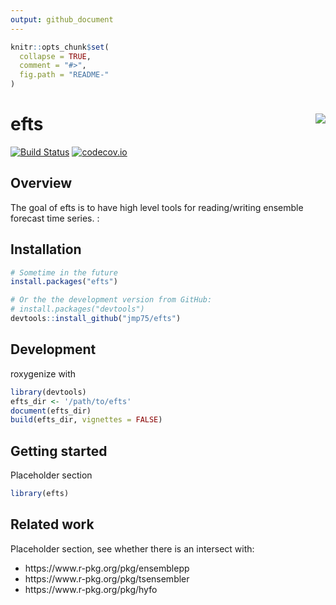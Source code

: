 ```yaml
---
output: github_document
---
```


<!-- README.md is generated from README.Rmd. Please edit that file -->

```r
knitr::opts_chunk$set(
  collapse = TRUE,
  comment = "#>",
  fig.path = "README-"
)
```

# efts <img src="man/figures/logo.png" align="right" />

[![Build Status](https://travis-ci.org/efts/efts.svg?branch=master)](https://travis-ci.org/efts/efts) 
[![codecov.io](http://codecov.io/github/efts/efts/coverage.svg?branch=master)](http://codecov.io/github/efts/efts?branch=master)

## Overview

The goal of efts is to have high level tools for reading/writing ensemble forecast time series. :

## Installation

```r
# Sometime in the future
install.packages("efts")

# Or the the development version from GitHub:
# install.packages("devtools")
devtools::install_github("jmp75/efts")
```

## Development

roxygenize with

```r
library(devtools)
efts_dir <- '/path/to/efts'
document(efts_dir)
build(efts_dir, vignettes = FALSE)
```

## Getting started

Placeholder section

```r
library(efts)
```

## Related work

Placeholder section, see whether there is an intersect with:

* https://www.r-pkg.org/pkg/ensemblepp
* https://www.r-pkg.org/pkg/tsensembler
* https://www.r-pkg.org/pkg/hyfo

